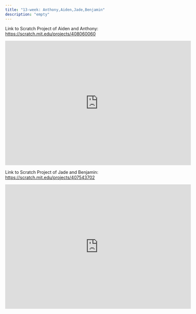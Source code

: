 ```yaml
---
title: "13-week: Anthony,Aiden,Jade,Benjamin"
description: "empty"
---
```


Link to Scratch Project of Aiden and Anthony:
https://scratch.mit.edu/projects/408060060

<iframe
  src="https://scratch.mit.edu/projects/408060060/embed"
  allowtransparency="true"
  width="600"
  height="402"
  frameborder="0"
  scrolling="no"
  allowfullscreen
></iframe>

Link to Scratch Project of Jade and Benjamin:
https://scratch.mit.edu/projects/407543702

<iframe
  src="https://scratch.mit.edu/projects/407543702/embed"
  allowtransparency="true"
  width="600"
  height="402"
  frameborder="0"
  scrolling="no"
  allowfullscreen
></iframe>
